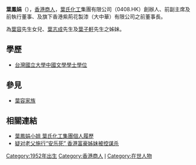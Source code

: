 '''葉鳳娟'''（{{bd|1952年|||catIdx=Y葉}}），[[香港商人|香港商人]]，[[葉氏化工|葉氏化工]]集團有限公司（0408.HK）創辦人、前副主席及前執行董事、及旗下香港紫荊花製漆（大中華）有限公司之前董事長。

為[[葉容|葉容]]先生女兒、[[葉志成|葉志成]]先生及[[葉子軒|葉子軒]]先生之姊妹。

==學歷==
* [[台灣國立大學|台灣國立大學]][[中國文學學士學位|中國文學學士學位]]

==參見==
*[[葉容家族|葉容家族]]

==相關連結==
* [https://web.archive.org/web/20061127125131/http://www.yipschemical.com/sc_webcat/ecat/cms_view2.php?lang=2&id=131&tp_name=home2 葉鳳娟小姐 葉氏化工集團個人履歷]
* [http://www.jishiyu.com/html/yenazixun/20070211/32937.html 疑对老父施行“安乐死” 香港富豪姊妹被控谋杀]{{dead link|date=2018年4月 |bot=InternetArchiveBot |fix-attempted=yes }}

[[Category:1952年出生|Category:1952年出生]]
[[Category:香港商人|Category:香港商人]]
[[Category:葉姓|I]]
[[Category:在世人物|Category:在世人物]]